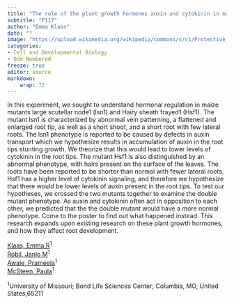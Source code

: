 ```yaml
---
title: "The role of the plant growth hormones auxin and cytokinin in maize mutants lsn1 and Hsf1"
subtitle: "P117"
author: "Emma Klaas"
date: ""
image: "https://upload.wikimedia.org/wikipedia/commons/c/c1/Protective_Coleoptile_Tip_in_Zea_Mays_Embryo_%2847691344541%29.jpg"
categories: 
- Cell and Developmental Biology
- Odd Numbered
freeze: true
editor: source
markdown: 
    wrap: 72
---
```


In this experiment, we sought to understand hormonal regulation in maize mutants large scutellar node1 (lsn1) and Hairy sheath frayed1 (Hsf1). The mutant lsn1 is characterized by abnormal vein patterning, a flattened and enlarged root tip, as well as a short shoot, and a short root with few lateral roots. The lsn1 phenotype is reported to be caused by defects in auxin transport which we hypothesize results in accumulation of auxin in the root tips stunting growth. We theorize that this would lead to lower levels of cytokinin in the root tips. The mutant Hsf1 is also distinguished by an abnormal phenotype, with hairs present on the surface of the leaves. The roots have been reported to be shorter than normal with fewer lateral roots. Hsf1 has a higher level of cytokinin signaling, and therefore we hypothesize that there would be lower levels of auxin present in the root tips. To test our hypotheses, we crossed the two mutants together to examine the double mutant phenotype. As auxin and cytokinin often act in opposition to each other, we predicted that the the double mutant would have a more normal phenotype. Come to the poster to find out what happened instead. This research expands upon existing research on these plant growth hormones, and how they affect root development.

<a href='mailto:eklaas43@gmail.com'>Klaas, Emma R</a><sup>1</sup><br><a href='mailto:jmrp76@mail.missouri.edu'>Robil, Janlo M</a><sup>1</sup><br><a href='mailto:pa96f@mail.missouri.edu'>Awale, Prameela</a><sup>1</sup><br><a href='mailto:mcsteenp@missouri.edu'>McSteen, Paula</a><sup>1</sup><br>

<sup>1</sup>University of Missouri; Bond Life Sciences Center; Columbia, MO, United States,65211<br>